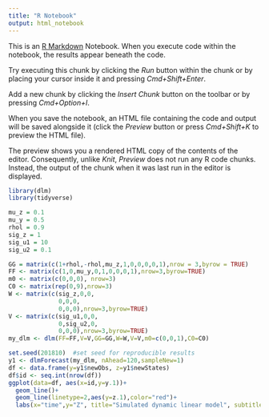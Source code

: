 ```yaml
---
title: "R Notebook"
output: html_notebook
---
```


This is an [R Markdown](http://rmarkdown.rstudio.com) Notebook. When you execute code within the notebook, the results appear beneath the code. 

Try executing this chunk by clicking the *Run* button within the chunk or by placing your cursor inside it and pressing *Cmd+Shift+Enter*. 

Add a new chunk by clicking the *Insert Chunk* button on the toolbar or by pressing *Cmd+Option+I*.

When you save the notebook, an HTML file containing the code and output will be saved alongside it (click the *Preview* button or press *Cmd+Shift+K* to preview the HTML file). 

The preview shows you a rendered HTML copy of the contents of the editor. Consequently, unlike *Knit*, *Preview* does not run any R code chunks. Instead, the output of the chunk when it was last run in the editor is displayed.

```r
library(dlm)
library(tidyverse)
```

```r
mu_z = 0.1
mu_y = 0.5
rhol = 0.9
sig_z = 1
sig_u1 = 10
sig_u2 = 0.1
```

```r
GG = matrix(c(1+rhol,-rhol,mu_z,1,0,0,0,0,1),nrow = 3,byrow = TRUE)
FF <- matrix(c(1,0,mu_y,0,1,0,0,0,1),nrow=3,byrow=TRUE)
m0 <- matrix(c(0,0,0), nrow=3)
C0 <- matrix(rep(0,9),nrow=3)
W <- matrix(c(sig_z,0,0,
              0,0,0,
              0,0,0),nrow=3,byrow=TRUE)
V <- matrix(c(sig_u1,0,0,
              0,sig_u2,0,
              0,0,0),nrow=3,byrow=TRUE)
my_dlm <- dlm(FF=FF,V=V,GG=GG,W=W,V=V,m0=c(0,0,1),C0=C0)
```



```r
set.seed(201810)  #set seed for reproducible results
y1 <- dlmForecast(my_dlm, nAhead=120,sampleNew=1)
df <- data.frame(y=y1$newObs, z=y1$newStates)
df$id <- seq.int(nrow(df))
ggplot(data=df, aes(x=id,y=y.1))+
  geom_line()+
  geom_line(linetype=2,aes(y=z.1),color="red")+
  labs(x="time",y="Z", title="Simulated dynamic linear model", subtitle="black solid line observation y1\nred dotted line fundamental z")
```
























